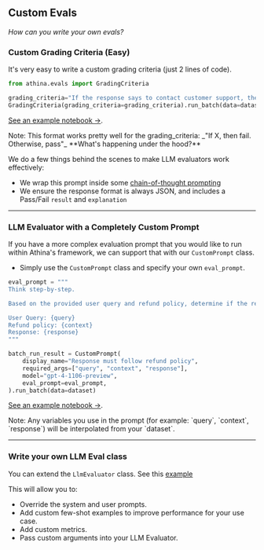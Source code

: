 
## Custom Evals

_How can you write your own evals?_

### Custom Grading Criteria (Easy)

It's very easy to write a custom grading criteria (just 2 lines of code).

```python
from athina.evals import GradingCriteria

grading_criteria="If the response says to contact customer support, then fail. Otherwise pass."
GradingCriteria(grading_criteria=grading_criteria).run_batch(data=dataset)
```

[See an example notebook →](https://github.com/athina-ai/athina-evals).

<Callout type="default" emoji="💡">
  Note: This format works pretty well for the grading_criteria: _"If X, then
  fail. Otherwise, pass"_
</Callout>

<Callout type="info">
**What's happening under the hood?**

We do a few things behind the scenes to make LLM evaluators work effectively:

- We wrap this prompt inside some [chain-of-thought prompting](https://www.promptingguide.ai/techniques/cot)
- We ensure the response format is always JSON, and includes a Pass/Fail `result` and `explanation`

</Callout>

---

### LLM Evaluator with a Completely Custom Prompt

If you have a more complex evaluation prompt that you would like to run within Athina's framework, we can support that with our `CustomPrompt` class.

- Simply use the `CustomPrompt` class and specify your own `eval_prompt`.

```python
eval_prompt = """
Think step-by-step.

Based on the provided user query and refund policy, determine if the response adheres to the refund policy.

User Query: {query}
Refund policy: {context}
Response: {response}
"""

batch_run_result = CustomPrompt(
    display_name="Response must follow refund policy",
    required_args=["query", "context", "response"],
    model="gpt-4-1106-preview",
    eval_prompt=eval_prompt,
).run_batch(data=dataset)
```

[See an example notebook →](https://github.com/athina-ai/athina-evals).

<Callout type="default" emoji="💡">
  Note: Any variables you use in the prompt (for example: `query`, `context`,
  `response`) will be interpolated from your `dataset`.
</Callout>

---

### Write your own LLM Eval class

You can extend the `LlmEvaluator` class. See this [example](https://github.com/athina-ai/athina-evals/blob/main/athina/evals/llm/faithfulness/evaluator.py)

This will allow you to:

- Override the system and user prompts.
- Add custom few-shot examples to improve performance for your use case.
- Add custom metrics.
- Pass custom arguments into your LLM Evaluator.
